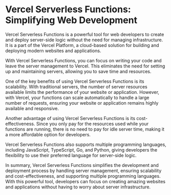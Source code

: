 

# Vercel Serverless Functions: Simplifying Web Development

Vercel Serverless Functions is a powerful tool for web developers to create and deploy server-side logic without the need for managing infrastructure. It is a part of the Vercel Platform, a cloud-based solution for building and deploying modern websites and applications.

With Vercel Serverless Functions, you can focus on writing your code and leave the server management to Vercel. This eliminates the need for setting up and maintaining servers, allowing you to save time and resources.

One of the key benefits of using Vercel Serverless Functions is its scalability. With traditional servers, the number of server resources available limits the performance of your website or application. However, with Vercel, your functions can scale automatically to handle a large number of requests, ensuring your website or application remains highly available and responsive.

Another advantage of using Vercel Serverless Functions is its cost-effectiveness. Since you only pay for the resources used while your functions are running, there is no need to pay for idle server time, making it a more affordable option for developers.

Vercel Serverless Functions also supports multiple programming languages, including JavaScript, TypeScript, Go, and Python, giving developers the flexibility to use their preferred language for server-side logic.

In summary, Vercel Serverless Functions simplifies the development and deployment process by handling server management, ensuring scalability and cost-effectiveness, and supporting multiple programming languages. With this powerful tool, developers can focus on creating amazing websites and applications without having to worry about server infrastructure.